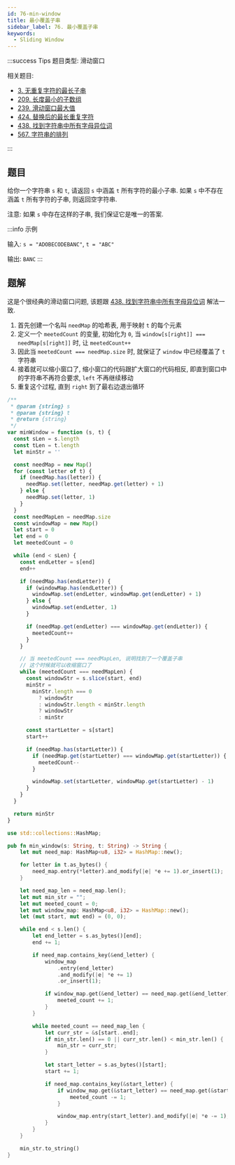 ```yaml
---
id: 76-min-window
title: 最小覆盖子串
sidebar_label: 76. 最小覆盖子串
keywords:
  - Sliding Window
---
```


:::success Tips
题目类型: 滑动窗口

相关题目:

- [3. 无重复字符的最长子串](/leetcode/medium/3-length-of-longest-substring)
- [209. 长度最小的子数组](/leetcode/medium/209-min-sub-array-len)
- [239. 滑动窗口最大值](/leetcode/hard/239-max-sliding-window)
- [424. 替换后的最长重复字符](/leetcode/medium/424-character-replacement)
- [438. 找到字符串中所有字母异位词](/leetcode/medium/438-find-anagrams)
- [567. 字符串的排列](/leetcode/medium/567-check-inclusion)

:::

## 题目

给你一个字符串 `s` 和 `t`, 请返回 `s` 中涵盖 `t` 所有字符的最小子串. 如果 `s` 中不存在涵盖 `t` 所有字符的子串, 则返回空字符串.

注意: 如果 `s` 中存在这样的子串, 我们保证它是唯一的答案.

:::info 示例

输入: `s = "ADOBECODEBANC"`, `t = "ABC"`

输出: `BANC`
:::

## 题解

这是个很经典的滑动窗口问题, 该题跟 [438. 找到字符串中所有字母异位词](/leetcode/medium/438-find-anagrams) 解法一致.

1. 首先创建一个名叫 `needMap` 的哈希表, 用于映射 `t` 的每个元素
2. 定义一个 `meetedCount` 的变量, 初始化为 `0`, 当 `window[s[right]] === needMap[s[right]]` 时, 让 `meetedCount++`
3. 因此当 `meetedCount === needMap.size` 时, 就保证了 `window` 中已经覆盖了 `t` 字符串
4. 接着就可以缩小窗口了, 缩小窗口的代码跟扩大窗口的代码相反, 即直到窗口中的字符串不再符合要求, `left` 不再继续移动
5. 重复这个过程, 直到 `right` 到了最右边退出循环


<Tabs>
  <TabItem value="JavaScript" label="JavaScript" default>

```ts
/**
 * @param {string} s
 * @param {string} t
 * @return {string}
 */
var minWindow = function (s, t) {
  const sLen = s.length
  const tLen = t.length
  let minStr = ''

  const needMap = new Map()
  for (const letter of t) {
    if (needMap.has(letter)) {
      needMap.set(letter, needMap.get(letter) + 1)
    } else {
      needMap.set(letter, 1)
    }
  }
  const needMapLen = needMap.size
  const windowMap = new Map()
  let start = 0
  let end = 0
  let meetedCount = 0

  while (end < sLen) {
    const endLetter = s[end]
    end++

    if (needMap.has(endLetter)) {
      if (windowMap.has(endLetter)) {
        windowMap.set(endLetter, windowMap.get(endLetter) + 1)
      } else {
        windowMap.set(endLetter, 1)
      }

      if (needMap.get(endLetter) === windowMap.get(endLetter)) {
        meetedCount++
      }
    }

    // 当 meetedCount === needMapLen, 说明找到了一个覆盖子串
    // 这个时候就可以收缩窗口了
    while (meetedCount === needMapLen) {
      const windowStr = s.slice(start, end)
      minStr =
        minStr.length === 0
          ? windowStr
          : windowStr.length < minStr.length
          ? windowStr
          : minStr

      const startLetter = s[start]
      start++

      if (needMap.has(startLetter)) {
        if (needMap.get(startLetter) === windowMap.get(startLetter)) {
          meetedCount--
        }

        windowMap.set(startLetter, windowMap.get(startLetter) - 1)
      }
    }
  }

  return minStr
}
```

</TabItem>
<TabItem value="Rust" label="Rust">

```rust
use std::collections::HashMap;

pub fn min_window(s: String, t: String) -> String {
    let mut need_map: HashMap<u8, i32> = HashMap::new();

    for letter in t.as_bytes() {
        need_map.entry(*letter).and_modify(|e| *e += 1).or_insert(1);
    }

    let need_map_len = need_map.len();
    let mut min_str = "";
    let mut meeted_count = 0;
    let mut window_map: HashMap<u8, i32> = HashMap::new();
    let (mut start, mut end) = (0, 0);

    while end < s.len() {
        let end_letter = s.as_bytes()[end];
        end += 1;

        if need_map.contains_key(&end_letter) {
            window_map
                .entry(end_letter)
                .and_modify(|e| *e += 1)
                .or_insert(1);

            if window_map.get(&end_letter) == need_map.get(&end_letter) {
                meeted_count += 1;
            }
        }

        while meeted_count == need_map_len {
            let curr_str = &s[start..end];
            if min_str.len() == 0 || curr_str.len() < min_str.len() {
                min_str = curr_str;
            }

            let start_letter = s.as_bytes()[start];
            start += 1;

            if need_map.contains_key(&start_letter) {
                if window_map.get(&start_letter) == need_map.get(&start_letter) {
                    meeted_count -= 1;
                }

                window_map.entry(start_letter).and_modify(|e| *e -= 1);
            }
        }
    }

    min_str.to_string()
}
```

</TabItem>
</Tabs>
